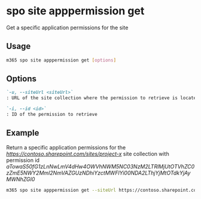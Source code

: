 
# spo site apppermission get

Get a specific application permissions for the site

## Usage

```sh
m365 spo site apppermission get [options]
```

## Options

```md defintion-list
`-u, --siteUrl <siteUrl>`
: URL of the site collection where the permission to retrieve is located

`-i, --id <id>`
: ID of the permission to retrieve
```

<Global />

## Example

Return a specific application permissions for the _https://contoso.sharepoint.com/sites/project-x_ site collection with permission id _aTowaS50fG1zLnNwLmV4dHw4OWVhNWM5NC03NzM2LTRlMjUtOTVhZC0zZmE5NWY2MmI2NmVAZGUzNDhiYzctMWFlYi00NDA2LThjYjMtOTdkYjAyMWNhZGI0_

```sh
m365 spo site apppermission get --siteUrl https://contoso.sharepoint.com/sites/project-x --id aTowaS50fG1zLnNwLmV4dHw4OWVhNWM5NC03NzM2LTRlMjUtOTVhZC0zZmE5NWY2MmI2NmVAZGUzNDhiYzctMWFlYi00NDA2LThjYjMtOTdkYjAyMWNhZGI0
```
